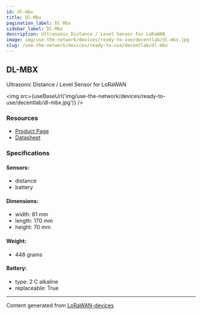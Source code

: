 ```yaml
---
id: dl-mbx
title: Dl-Mbx
pagination_label: Dl Mbx
sidebar_label: Dl-Mbx
description: Ultrasonic Distance / Level Sensor For LoRaWAN
image: img/use-the-network/devices/ready-to-use/decentlab/dl-mbx.jpg
slug: /use-the-network/devices/ready-to-use/decentlab/dl-mbx
---
```



## DL-MBX

Ultrasonic Distance / Level Sensor for LoRaWAN

<img src={useBaseUrl('img/use-the-network/devices/ready-to-use/decentlab/dl-mbx.jpg')} />

### Resources

- [Product Page](https://www.decentlab.com/products/ultrasonic-distance-/-level-sensor-for-lorawan)
- [Datasheet](https://cdn.decentlab.com/download/datasheets/Decentlab-DL-MBX-datasheet.pdf)

### Specifications

#### Sensors:

- distance
- battery

#### Dimensions:

- width: 81 mm
- length: 170 mm
- height: 70 mm

#### Weight:

- 448 grams

#### Battery:

- type: 2 C alkaline
- replaceable: True

---

Content generated from [LoRaWAN-devices](https://github.com/TheThingsNetwork/lorawan-devices)
